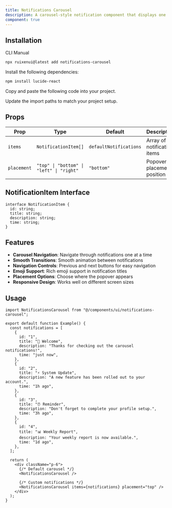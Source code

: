 ```yaml
---
title: Notifications Carousel
description: A carousel-style notification component that displays one notification at a time with navigation controls.
component: true
---
```


<ComponentPreview name="notifications-carousel-demo" />

## Installation

<Tabs defaultValue="cli">

<TabsList>
  <TabsTrigger value="cli">CLI</TabsTrigger>
  <TabsTrigger value="manual">Manual</TabsTrigger>
</TabsList>
<TabsContent value="cli">

```bash
npx ruixenui@latest add notifications-carousel
```

</TabsContent>

<TabsContent value="manual">

<Steps>

<Step>Install the following dependencies:</Step>

```bash
npm install lucide-react
```

<Step>Copy and paste the following code into your project.</Step>

<ComponentSource name="notifications-carousel" />

<Step>Update the import paths to match your project setup.</Step>

</Steps>

</TabsContent>

</Tabs>

## Props

| Prop        | Type                                     | Default                | Description                 |
| ----------- | ---------------------------------------- | ---------------------- | --------------------------- |
| `items`     | `NotificationItem[]`                     | `defaultNotifications` | Array of notification items |
| `placement` | `"top" \| "bottom" \| "left" \| "right"` | `"bottom"`             | Popover placement position  |

## NotificationItem Interface

```tsx
interface NotificationItem {
  id: string;
  title: string;
  description: string;
  time: string;
}
```

## Features

- **Carousel Navigation**: Navigate through notifications one at a time
- **Smooth Transitions**: Smooth animation between notifications
- **Navigation Controls**: Previous and next buttons for easy navigation
- **Emoji Support**: Rich emoji support in notification titles
- **Placement Options**: Choose where the popover appears
- **Responsive Design**: Works well on different screen sizes

## Usage

```tsx
import NotificationsCarousel from "@/components/ui/notifications-carousel";

export default function Example() {
  const notifications = [
    {
      id: "1",
      title: "🎉 Welcome",
      description: "Thanks for checking out the carousel notifications!",
      time: "just now",
    },
    {
      id: "2",
      title: "⚡ System Update",
      description: "A new feature has been rolled out to your account.",
      time: "1h ago",
    },
    {
      id: "3",
      title: "⏰ Reminder",
      description: "Don't forget to complete your profile setup.",
      time: "3h ago",
    },
    {
      id: "4",
      title: "📊 Weekly Report",
      description: "Your weekly report is now available.",
      time: "1d ago",
    },
  ];

  return (
    <div className="p-6">
      {/* Default carousel */}
      <NotificationsCarousel />

      {/* Custom notifications */}
      <NotificationsCarousel items={notifications} placement="top" />
    </div>
  );
}
```
